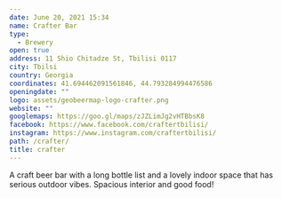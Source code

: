 ```yaml
---
date: June 20, 2021 15:34
name: Crafter Bar
type:
  - Brewery
open: true
address: 11 Shio Chitadze St, Tbilisi 0117
city: Tbilsi
country: Georgia
coordinates: 41.694462091561846, 44.793284994476586
openingdate: ""
logo: assets/geobeermap-logo-crafter.png
website: ""
googlemaps: https://goo.gl/maps/zJZLimJg2vHTBbsK8
facebook: https://www.facebook.com/craftertbilisi/
instagram: https://www.instagram.com/craftertbilisi/
path: /crafter/
title: crafter
---
```

A craft beer bar with a long bottle list and a lovely indoor space that has serious outdoor vibes. Spacious interior and good food!